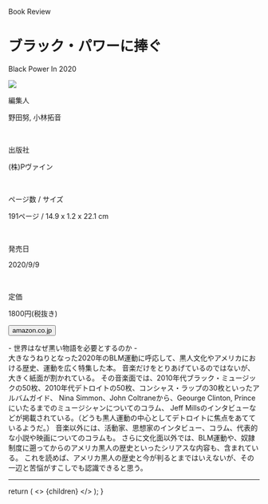
<Row >
  <Column colMd={"12"} colLg={"12"} noGutterMdLeft="">
      <p className="largeP">Book Review</p>
    <h1 className="h1-no-bottom-margin">
    ブラック・パワーに捧ぐ
    </h1>
    <p className="largeP">Black Power In 2020</p>
  </Column>
</Row>

<Row>
<Column colMd={"4"} colLg={"4"} noGutterMdLeft="">

<a href="https://amzn.to/2J5O4NL"><img src="../../images/books/blackpowerin2020.jpg"/></a>

</Column>
<Column colMd={"8"} colLg={"8"} noGutterMdLeft="">
  <div>
    <p>編集人</p>
    <p className="largeP">
    野田努, 小林拓音
    </p>
    <br/>
    <p>出版社</p>
    <p className="largeP">
    (株)Pヴァイン
    </p>
    <br/>
    <p>ページ数 / サイズ</p>
    <p className="largeP">
    191ページ / 14.9 x 1.2 x 22.1 cm 
    </p>
    <br/>
    <p>発売日</p>
    <p className="largeP">
    2020/9/9
    </p>
    <br/>
    <p>定価</p>
    <p className="largeP">
    1800円(税抜き)
    </p>
    <div>
    <Button href="https://amzn.to/2J5O4NL" kind="primary" size="small" renderIcon={ArrowUpRight24}>
      amazon.co.jp
    </Button>
    </div>
  </div>
</Column>
</Row>

<Row>
  <Column colMd={"8"} colLg={"8"} noGutterMdLeft="">
    <p>
      - 世界はなぜ黒い物語を必要とするのか - 
      <br/>
      大きなうねりとなった2020年のBLM運動に呼応して、黒人文化やアメリカにおける歴史、運動を広く特集した本。
      音楽だけをとりあげているのではないが、大きく紙面が割かれている。
      その音楽面では、2010年代ブラック・ミュージックの50枚、2010年代デトロイトの50枚、コンシャス・ラップの30枚といったアルバムガイド、
      Nina Simmon、John Coltraneから、Geourge Clinton, Princeにいたるまでのミュージシャンについてのコラム、
      Jeff Millsのインタビューなどが掲載されている。（どうも黒人運動の中心としてデトロイトに焦点をあてているようだ。）
      音楽以外には、活動家、思想家のインタビュー、コラム、代表的な小説や映画についてのコラムも。
      さらに文化面以外では、BLM運動や、奴隷制度に遡ってからのアメリカ黒人の歴史といったシリアスな内容も、含まれている。
      これを読めば、アメリカ黒人の歴史と今が判るとまではいえないが、その一辺と苦悩がすこしでも認識できると思う。
</p>
  </Column>
</Row>

<hr/>

  return (
    <>
      {children}
    </>
  );
}